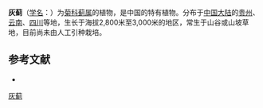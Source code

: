 {{Speciesbox
| name = 灰蓟
| status = 
| status_system = 
| image =
| genus = Cirsium
| species = griseum
| authority = Levl.
}}

'''灰蓟'''（[[学名|学名]]：{{lang|la|''Cirsium griseum''}}）为[[菊科|菊科]][[蓟属|蓟属]]的植物，是中国的特有植物。分布于[[中国大陆|中国大陆]]的[[贵州|贵州]]、[[云南|云南]]、[[四川|四川]]等地，生长于海拔2,800米至3,000米的地区，常生于山谷或山坡草地，目前尚未由人工引种栽培。

== 参考文献 ==
<div class="references-small">
* {{cite web| url =http://www.bioinfo.cn/db05/KmzwSpecies.php?action=view&id=2707| title =灰蓟| work =《中国高等植物数据库全库》| publisher =中国科学院微生物研究所| author =昆明植物研究所| accessdate =2009-02-23| deadurl =yes| archiveurl =https://web.archive.org/web/20160305073328/http://www.bioinfo.cn/db05/KmzwSpecies.php?action=view&id=2707| archivedate =2016-03-05}}
</div>
{{Taxonbar|from=Q15226174}}

[[Category:蓟属|灰蓟]]


{{植物小作品}}